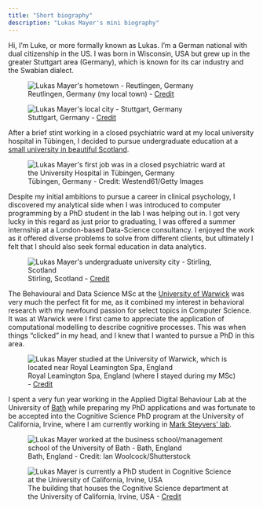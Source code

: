 ```yaml
---
title: "Short biography"
description: "Lukas Mayer's mini biography"
---
```



<div class="quarto-content hidden">
</div>

<style>
.description {
    display: none;
}
</style>

<script>
  window.addEventListener("load", function() {
    var content = document.querySelector(".quarto-content");
    if (content) {
      content.classList.remove("hidden");  // Remove the hidden class to allow transition
      content.classList.add("fade-in");    // Add the fade-in class for the transition effect
    }
  });
</script>


:::{.column-body-outset}

::: {.animate__animated .animate__fadeIn}

Hi, I'm Luke, or more formally known as Lukas.
I'm a German national with dual citizenship in the US. 
I was born in Wisconsin, USA but grew up in the greater Stuttgart area (Germany), which is known for its car industry and the Swabian dialect.

![Reutlingen, Germany (my local town) - [Credit](https://www.nts.eu/en/nts-reutlingen/)](assets/reutlingen.jpg){fig-cap="Credit: https://www.nts.eu/en/nts-reutlingen/" alt="Lukas Mayer's hometown - Reutlingen, Germany"}


![Stuttgart, Germany - [Credit]( https://www.tripadvisor.com/Tourism-g187291-Stuttgart_Baden_Wurttemberg-Vacations.html
)](assets/stuttgart.jpg){fig-cap="Credit: https://www.tripadvisor.com/Tourism-g187291-Stuttgart_Baden_Wurttemberg-Vacations.html" alt="Lukas Mayer's local city - Stuttgart, Germany"}


After a brief stint working in a closed psychiatric ward at my local university hospital in Tübingen, I decided to pursue undergraduate education at a [small university in beautiful Scotland](https://www.stir.ac.uk). 


![Tübingen, Germany - Credit: Westend61/Getty Images](assets/tuebingen.jpg){fig-cap="Credit: Westend61/Getty Images" alt="Lukas Mayer's first job was in a closed psychiatric ward at the University Hospital in Tübingen, Germany"}


Despite my initial ambitions to pursue a career in clinical psychology, I discovered my analytical side when I was introduced to computer programming by a PhD student in the lab I was helping out in. I got very lucky in this regard as just prior to graduating, I was offered a summer internship at a London-based Data-Science consultancy. I enjoyed the work as it offered diverse problems to solve from different clients, but ultimately I felt that I should also seek formal education in data analytics. 


![Stirling, Scotland - [Credit](https://www.yopa.co.uk/homeowners-hub/whats-it-like-to-live-in-stirling/)](assets/stirling.jpg){fig-cap="Credit: https://www.yopa.co.uk/homeowners-hub/whats-it-like-to-live-in-stirling/" alt="Lukas Mayer's undergraduate university city - Stirling, Scotland"}

The Behavioural and Data Science MSc at the [University of Warwick](https://warwick.ac.uk) was very much the perfect fit for me, as it combined my interest in behavioral research with my newfound passion for select topics in Computer Science. It was at Warwick were I first came to appreciate the application of computational modelling to describe cognitive processes. This was when things "clicked" in my head, and I knew that I wanted to pursue a PhD in this area.


![Royal Leamington Spa, England (where I stayed during my MSc) -  [Credit](https://royal-leamington-spa.co.uk/visit/)](assets/leamington.jpg){fig-cap="Credit: https://royal-leamington-spa.co.uk/visit/" alt="Lukas Mayer studied at the University of Warwick, which is located near Royal Leamington Spa, England"}


I spent a very fun year working in the Applied Digital Behaviour Lab at the University of [Bath](https://visitbath.co.uk) while preparing my PhD applications and was fortunate to be accepted into the Cognitive Science PhD program at the University of California, Irvine, where I am currently working in [Mark Steyvers' lab](https://steyvers.socsci.uci.edu/madlab/).




![Bath, England - Credit: Ian Woolcock/Shutterstock](assets/bath.jpg){fig-cap="Credit: Ian Woolcock — Shutterstock" alt="Lukas Mayer worked at the business school/management school of the University of Bath - Bath, England"}

![The building that houses the Cognitive Science department at the University of California, Irvine, USA - [Credit](https://www.undergrad.socsci.uci.edu/ssusa/policies.php)](assets/sbsg.jpg){fig-cap="Credit: https://www.undergrad.socsci.uci.edu/ssusa/policies.php)](assets/sbsg.jpg" alt="Lukas Mayer is currently a PhD student in Cognitive Science at the University of California, Irvine, USA"}

:::

:::